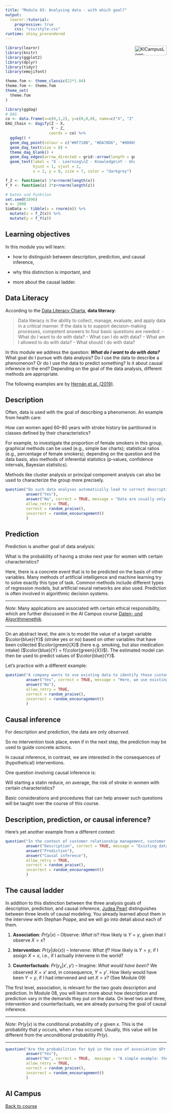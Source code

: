 ```yaml
---
title: "Module 03: Analysing data - with which goal?"
output: 
  learnr::tutorial:
    progressive: true
    css: "css/style.css"
runtime: shiny_prerendered
---
```


<a href="https://ki-campus.org/">
<img border="0" alt="KICampusLogo" src="images/KIcampusLogo.png" width="100" height="30" style="float: right">
</a>

```r
library(learnr)
library(knitr)
library(ggplot2)
library(dplyr)
library(tidyr)
library(emojifont)

theme.fom <- theme_classic(22*1.04)
theme.fom <- theme.fom
theme_set(
  theme.fom  
)

library(ggdag)
# DAG
co <- data.frame(x=c(0,1,2), y=c(0,0,0), name=c("X", "Z", "Y"))
DAG_Chain <- dagify(Z ~ X,
                    Y ~ Z,
                   coords = co) %>% 
  ggdag() + 
  geom_dag_point(colour = c("#0F710B", "#DA70D6", "#0000FF")) + 
  geom_dag_text(size = 8) +
  theme_dag_blank() +
  geom_dag_edges(arrow_directed = grid::arrow(length = grid::unit(15, "pt"), type = "closed")) +
  geom_text(label = "X - Learning\nZ - Knowledge\nY - Understanding", 
            hjust = 1, vjust = 2,
            x = 2, y = 0, size = 7, color = "darkgrey") 

f_Z <- function(x) 5*x+rnorm(length(x))
f_Y <- function(z) 3*z+rnorm(length(z))

# Daten und Funktion
set.seed(1896)
n <- 1000
SimData <- tibble(x = rnorm(n)) %>%
  mutate(z = f_Z(x)) %>%
  mutate(y = f_Y(z))
```

## Learning objectives

In this module you will learn:

- how to distinguish between description, prediction, and causal inference,

- why this distinction is important, and

- more about the causal ladder.

## Data Literacy

According to the [Data Literacy Charta](https://www.stifterverband.org/sites/default/files/data-literacy-charter.pdf), **data literacy**:

> Data literacy is the ability to collect, manage, evaluate, and apply data in a critical manner. If the data is to support decision-making processes, competent answers to four basic questions are needed:
- What do I want to do with data? 
- What can I do with data? 
- What am I allowed to do with data? 
- What should I do with data?

In this module we address the question: ***What do I want to do with data?***
What goal do I pursue with data analysis? 
Do I use the data to describe a phenomenon? 
Or do I use the data to predict something? 
Is it about causal inference in the end? 
Depending on the goal of the data analysis, different methods are appropriate.

The following examples are by [Hernán et al. (2019)](https://doi.org/10.1080/09332480.2019.1579578).

## Description

Often, data is used with the goal of describing a phenomenon. An example from health care:

:::{.box}
How can women aged 60–80 years with stroke history be partitioned in classes defined by their characteristics?	
:::

For example, to investigate the proportion of female smokers in this group, graphical methods can be used (e.g., simple bar charts); statistical ratios (e.g., percentage of female smokers); depending on the question and the data basis, also methods of inferential statistics (p&#8209;values, confidence intervals, Bayesian statistics). 

Methods like cluster analysis or principal component analysis can also be used to characterize the group more precisely. 

```r
question("Do such data analyses automatically lead to correct descriptions of the phenomenon under study?",
         answer("Yes"),
         answer("No", correct = TRUE, message = "Data are usually only part of a complex and dynamic reality. Data could be subject to measurement error; for example, past smoking behavior may not be correctly remembered or reported. Non-representative samples can also be a problem; for example, it may be precisely more health-conscious women who are more likely to participate in surveys in the first place. Furthermore, missing values can lead to biased results; for example, certain women may refuse to answer some of the questions. So even in pure description, data can be misleading. To evaluate this possibility, we need to critically consider how the data were actually generated and collected. The interview in module 06 with Richard McElreath will address causal thinking for descriptive research in more depth."),
         allow_retry = TRUE,
         correct = random_praise(),
         incorrect = random_encouragement()
         )
```

## Prediction

Prediction is another goal of data analysis:

:::{.box}
What is the probability of having a stroke next year for women with certain characteristics?
:::

Here, there is a concrete event that is to be predicted on the basis of other variables. 
Many methods of artificial intelligence and machine learning try to solve exactly this type of task. 
Common methods include different types of regression models, but artificial neural networks are also used. 
Prediction is often involved in algorithmic decision systems.

***

*Note*: Many applications are associated with certain ethical responsibility, which are further discussed in the AI Campus course [Daten- und Algorithmenethik](https://ki-campus.org/courses/daethik2020).

***

On an abstract level, the aim is to model the value of a target variable $\color{blue}{Y}$ (stroke yes or no) based on 
 other variables that have been collected $\color{green}{X}$ (here e.g. smoking, but also medication intake) ($\color{blue}{Y} = f(\color{green}{X})$).
The estimated model can then be used to predict values of $\color{blue}{Y}$.

Let's practice with a different example:

```r
question("A company wants to use existing data to identify those customers who could be interested in a new offer from the company. Is this a data application with the goal of prediction?",
         answer("Yes", correct = TRUE, message = "Here, we use existing information about customers to calculate the probability that they will buy a certain product. In the next step, one could target those customers and and inform them about the product."),
         answer("No"),
         allow_retry = TRUE,
         correct = random_praise(),
         incorrect = random_encouragement()
         )
```

## Causal inference

For description and prediction, the data are only *observed.*

So no intervention took place, even if in the next step, the prediction may be used to guide concrete actions.

In causal inference, in contrast, we are interested in the consequences of (hypothetical) interventions.

One question involving causal inference is:

:::{.box}
Will starting a statin reduce, on average, the risk of stroke in women with certain characteristics?
:::

Basic considerations and procedures that can help answer such questions will be taught over the course of this course.


## Description, prediction, or causal inference?

Here's yet another example from a different context:

```r
question("In the context of customer relationship management, customer churn is an important issue. What is the underlying goal of using data to answer the question: *Which customers have had a high churn rate in the past?*",
         answer("Description", correct = TRUE, message = "Existing data is used to characterize customers who left. For an example, and how churn could also be considered from a predictive or causal perspective, see e.g. [Bojinov et al. (2020)](https://hdsr.mitpress.mit.edu/pub/wjhth9tr/release/1)"),
         answer("Prediction"),
         answer("Causal inference"),
         allow_retry = TRUE,
         correct = random_praise(),
         incorrect = random_encouragement()
         )
```

## The causal ladder

In addition to this distinction between the three analysis goals of description, prediction, and causal inference, [Judea Pearl](https://doi.org/10.1145/3241036) distinguishes between three levels of causal modeling.
You already learned about them in the interview with Stephan Poppe, and we will go into detail about each of them.

1.  **Association**: $Pr(y|x)$ &ndash; Observe: *What is*? How likely is $Y=y$, given that I observe $X=x$? 

2.  **Intervention**: $Pr(y|do(x))$ &ndash; Intervene: *What if*? How likely is $Y=y$, if I assign $X=x$, i.e., if I actually intervene in the world?

3.  **Counterfactuals**: $Pr(y_x|x',y')$ &ndash; Imagine: *What would have been*? We observed $X=x'$ and, in consequence, $Y=y'$. How likely would have been $Y=y$, if I had intervened and set $X=x$? (See Module 09)


The first level, association, is relevant for the two goals description and prediction.
In Module 08, you will learn more about how description and prediction vary in the demands they put on the data.
On level two and three, intervention and counterfactuals, we are already pursuing the goal of causal inference.


***

*Note*: $Pr(y|x)$ is the conditional probability of $y$ given $x$. 
This is the probability that $y$ occurs, when $x$ has occured.
Usually, this value will be different from the unconditional probability $Pr(y)$.

***

```r
question("Are the probabilities for $y$ in the case of association $Pr(y|x)$ versus intervention $Pr(y|do(x))$ always the same?",
         answer("Yes"),         
         answer("No", correct = TRUE,  message = "A simple example: the probability that someone is healthy ($y$) who owns swimming goggles ($x$) is relatively high (association, e.g. 70% of swimming goggle owners are healthy). But an intervention in which we hand out swimming goggles (intervention, $do(x)$) would not result in 70% of people being healthy. Song for this: [Monty Harper: Correlation Does Not Imply Causation](https://www.causeweb.org/cause/resources/fun/songs/correlation-does-not-imply-causation)"),
         allow_retry = TRUE,
         correct = random_praise(),
         incorrect = random_encouragement()
         )
```

## AI Campus

[Back to course](https://learn.ki-campus.org/courses/b4f3bf71-74b1-48d8-a4c4-61aef5a808eb/launch)
